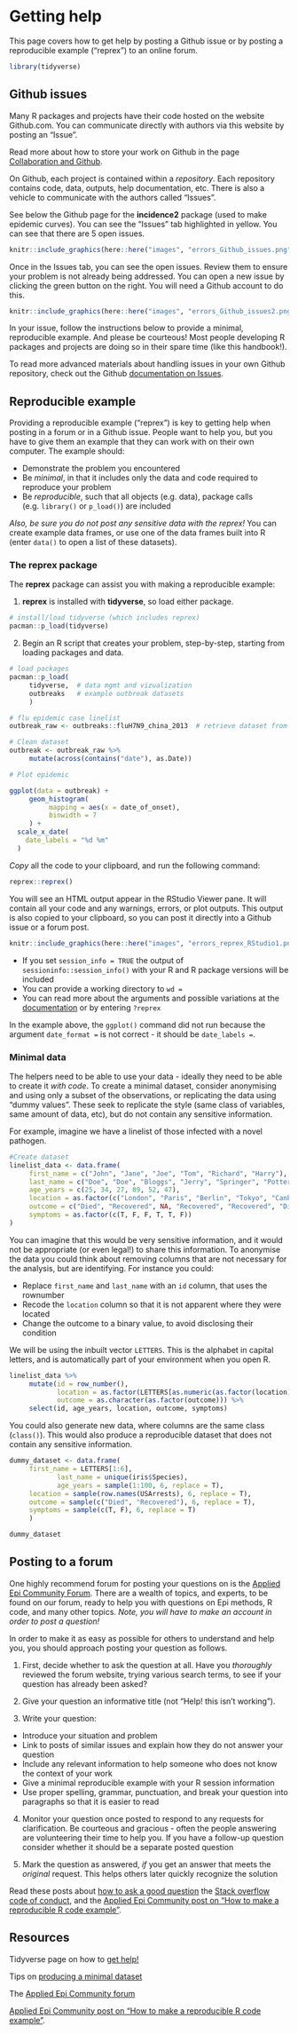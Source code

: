 
# Getting help  

This page covers how to get help by posting a Github issue or by posting a reproducible example ("reprex") to an online forum.  

```r
library(tidyverse)
```


## Github issues  

Many R packages and projects have their code hosted on the website Github.com. You can communicate directly with authors via this website by posting an "Issue".  

Read more about how to store your work on Github in the page [Collaboration and Github](collaboration.qmd). 

On Github, each project is contained within a *repository*. Each repository contains code, data, outputs, help documentation, etc. There is also a vehicle to communicate with the authors called "Issues".  

See below the Github page for the **incidence2** package (used to make epidemic curves). You can see the "Issues" tab highlighted in yellow. You can see that there are 5 open issues.  

```r
knitr::include_graphics(here::here("images", "errors_Github_issues.png"))
```

Once in the Issues tab, you can see the open issues. Review them to ensure your problem is not already being addressed. You can open a new issue by clicking the green button on the right. You will need a Github account to do this. 

```r
knitr::include_graphics(here::here("images", "errors_Github_issues2.png"))
```


  
In your issue, follow the instructions below to provide a minimal, reproducible example. And please be courteous! Most people developing R packages and projects are doing so in their spare time (like this handbook!).  

To read more advanced materials about handling issues in your own Github repository, check out the Github [documentation on Issues](https://guides.github.com/features/issues/).  



## Reproducible example  

Providing a reproducible example ("reprex") is key to getting help when posting in a forum or in a Github issue. People want to help you, but you have to give them an example that they can work with on their own computer. The example should:  

* Demonstrate the problem you encountered  
* Be *minimal*, in that it includes only the data and code required to reproduce your problem
* Be *reproducible*, such that all objects (e.g. data), package calls (e.g. `library()` or `p_load()`) are included

*Also, be sure you do not post any sensitive data with the reprex!* You can create example data frames, or use one of the data frames built into R (enter `data()` to open a list of these datasets).  



### The **reprex** package {.unnumbered}  

The **reprex** package can assist you with making a reproducible example:  

1) **reprex** is installed with **tidyverse**, so load either package.  

```r
# install/load tidyverse (which includes reprex)
pacman::p_load(tidyverse)
```

2) Begin an R script that creates your problem, step-by-step, starting from loading packages and data.  

```r
# load packages
pacman::p_load(
     tidyverse,  # data mgmt and vizualization
     outbreaks   # example outbreak datasets
     )  

# flu epidemic case linelist
outbreak_raw <- outbreaks::fluH7N9_china_2013  # retrieve dataset from outbreaks package

# Clean dataset
outbreak <- outbreak_raw %>% 
     mutate(across(contains("date"), as.Date))

# Plot epidemic

ggplot(data = outbreak) +
     geom_histogram(
          mapping = aes(x = date_of_onset),
          binwidth = 7
     ) +
  scale_x_date(
    date_labels = "%d %m"
  )

```
*Copy* all the code to your clipboard, and run the following command:  

```r
reprex::reprex()
```

You will see an HTML output appear in the RStudio Viewer pane. It will contain all your code and any warnings, errors, or plot outputs. This output is also copied to your clipboard, so you can post it directly into a Github issue or a forum post.  

```r
knitr::include_graphics(here::here("images", "errors_reprex_RStudio1.png"))
```


* If you set `session_info = TRUE` the output of `sessioninfo::session_info()` with your R and R package versions will be included
* You can provide a working directory to `wd = `
* You can read more about the arguments and possible variations at the [documentation](https://reprex.tidyverse.org/) or by entering `?reprex`

In the example above, the `ggplot()` command did not run because the argument `date_format =` is not correct - it should be `date_labels = `.  


### Minimal data {.unnumbered}  

The helpers need to be able to use your data - ideally they need to be able to create it *with code*. To create a minimal dataset, consider anonymising and using only a subset of the observations, or replicating the data using "dummy values". These seek to replicate the style (same class of variables, same amount of data, etc), but do not contain any sensitive information.

For example, imagine we have a linelist of those infected with a novel pathogen.

```r

#Create dataset
linelist_data <- data.frame(
     first_name = c("John", "Jane", "Joe", "Tom", "Richard", "Harry"),
     last_name = c("Doe", "Doe", "Bloggs", "Jerry", "Springer", "Potter"),
     age_years = c(25, 34, 27, 89, 52, 47),
     location = as.factor(c("London", "Paris", "Berlin", "Tokyo", "Canberra", "Rio de Janeiro")),
     outcome = c("Died", "Recovered", NA, "Recovered", "Recovered", "Died"),
     symptoms = as.factor(c(T, F, F, T, T, F))
)

```

You can imagine that this would be very sensitive information, and it would not be appropriate (or even legal!) to share this information. To anonymise the data you could think about removing columns that are not necessary for the analysis, but are identifying. For instance you could:

* Replace `first_name` and `last_name` with an `id` column, that uses the rownumber
* Recode the `location` column so that it is not apparent where they were located
* Change the outcome to a binary value, to avoid disclosing their condition

We will be using the inbuilt vector `LETTERS`. This is the alphabet in capital letters, and is automatically part of your environment when you open R.

```r

linelist_data %>%
     mutate(id = row_number(),
            location = as.factor(LETTERS[as.numeric(as.factor(location))]),
            outcome = as.character(as.factor(outcome))) %>%
     select(id, age_years, location, outcome, symptoms)


```

You could also generate new data, where columns are the same class (`class()`). This would also produce a reproducible dataset that does not contain any sensitive information. 

```r

dummy_dataset <- data.frame(
     first_name = LETTERS[1:6],
            last_name = unique(iris$Species),
            age_years = sample(1:100, 6, replace = T),
     location = sample(row.names(USArrests), 6, replace = T),
     outcome = sample(c("Died", "Recovered"), 6, replace = T),
     symptoms = sample(c(T, F), 6, replace = T)
     )

dummy_dataset

```


## Posting to a forum  

One highly recommend forum for posting your questions on is the [Applied Epi Community Forum](https://community.appliedepi.org/). There are a wealth of topics, and experts, to be found on our forum, ready to help you with questions on Epi methods, R code, and many other topics. *Note, you will have to make an account in order to post a question!*

In order to make it as easy as possible for others to understand and help you, you should approach posting your question as follows.

1) First, decide whether to ask the question at all. Have you *thoroughly* reviewed the forum website, trying various search terms, to see if your question has already been asked?  

2) Give your question an informative title (not "Help! this isn't working").  

3) Write your question:  

* Introduce your situation and problem
* Link to posts of similar issues and explain how they do not answer your question  
* Include any relevant information to help someone who does not know the context of your work
* Give a minimal reproducible example with your R session information
* Use proper spelling, grammar, punctuation, and break your question into paragraphs so that it is easier to read

4) Monitor your question once posted to respond to any requests for clarification. Be courteous and gracious - often the people answering are volunteering their time to help you. If you have a follow-up question consider whether it should be a separate posted question 

5) Mark the question as answered, *if* you get an answer that meets the *original* request. This helps others later quickly recognize the solution  


Read these posts about [how to ask a good question](https://stackoverflow.com/help/how-to-ask) the [Stack overflow code of conduct](https://stackoverflow.com/conduct), and the [Applied Epi Community post on "How to make a reproducible R code example"](https://community.appliedepi.org/t/how-to-make-a-reproducible-r-code-example/167).


<!-- ======================================================= -->
## Resources { }


Tidyverse page on how to [get help!](https://www.tidyverse.org/help/#:~:text=When%20you%20want%20to%20make,to%20load%20the%20reprex%20package.&text=Enter%20reprex()%20in%20the,preview%20of%20your%20rendered%20reprex.)

Tips on [producing a minimal dataset](https://xiangxing98.github.io/R_Learning/R_Reproducible.nb.html#producing-a-minimal-dataset)

The [Applied Epi Community forum](https://community.appliedepi.org/)

[Applied Epi Community post on "How to make a reproducible R code example"](https://community.appliedepi.org/t/how-to-make-a-reproducible-r-code-example/167).
